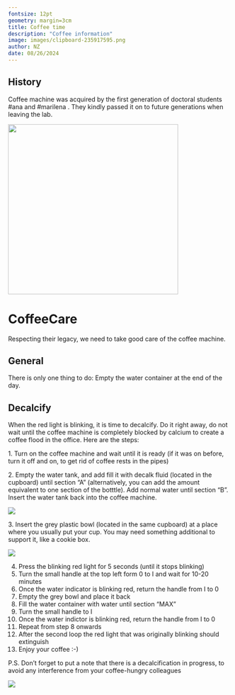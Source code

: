 ```yaml
---
fontsize: 12pt
geometry: margin=3cm
title: Coffee time
description: "Coffee information"
image: images/clipboard-235917595.png
author: NZ
date: 08/26/2024
---
```


## History

Coffee machine was acquired by the first generation of doctoral students #ana and #marilena . They kindly passed it on to future generations when leaving the lab.

![](images/clipboard-235917595.png){width="384"}

# CoffeeCare

Respecting their legacy, we need to take good care of the coffee machine.

## General

There is only one thing to do: Empty the water container at the end of the day.

## Decalcify

When the red light is blinking, it is time to decalcify. Do it right away, do not wait until the coffee machine is completely blocked by calcium to create a coffee flood in the office. Here are the steps:

1\. Turn on the coffee machine and wait until it is ready (if it was on before, turn it off and on, to get rid of coffee rests in the pipes)

2\. Empty the water tank, and add fill it with decalk fluid (located in the cupboard) until section "A" (alternatively, you can add the amount equivalent to one section of the botttle). Add normal water until section "B". Insert the water tank back into the coffee machine.

![](attachment/3cd0cf5d94d7df0c79f6d1c322c7f5f9.png)

3\. Insert the grey plastic bowl (located in the same cupboard) at a place where you usually put your cup. You may need something additional to support it, like a cookie box.

![](attachment/63631f01e7eff37da02745bd5dc21798.png)

4.  Press the blinking red light for 5 seconds (until it stops blinking)
5.  Turn the small handle at the top left form 0 to I and wait for 10-20 minutes
6.  Once the water indicator is blinking red, return the handle from I to 0
7.  Empty the grey bowl and place it back
8.  Fill the water container with water until section "MAX"
9.  Turn the small handle to I
10. Once the water indictor is blinking red, return the handle from I to 0
11. Repeat from step 8 onwards
12. After the second loop the red light that was originally blinking should extinguish
13. Enjoy your coffee :-)

P.S. Don't forget to put a note that there is a decalcification in progress, to avoid any interference from your coffee-hungry colleagues

![](attachment/17decc780039d790e8ecc6ff4a7efa0b.png)
